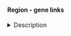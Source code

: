 #### Region - gene links

<details><summary>Description</summary>

*Analysis details:*

- Under contruction

*Columns:*

- Under contruction

Last updated: XX

</details>

<!-- `rankScore <- accRank + corrRank + genie3rankBinQ` -->


<!-- TODO:  : update data? -->

<!-- - Update with current clusters (i.e. it does not include poxn) -->

<!-- File source/location: -->

<!-- ```{r eval=FALSE} -->
<!-- load("/ddn1/vol1/staging/leuven/stg_00002/lcb/saibar/Projects/FB_devel/20191109_enhancer2gene/20200107_adultOnly_highConf/int2/region2geneLinks.df.RData") -->
<!-- region2geneLinks$TSS <- paste0(region2geneLinks$tss.seqnames, ":", region2geneLinks$tss.start, "-", region2geneLinks$tss.end) -->
<!-- colnames(region2geneLinks)[which(colnames(region2geneLinks)=="regRegion")] <- "Regulatory region" -->
<!-- colnames(region2geneLinks)[which(colnames(region2geneLinks)=="maxVal")] <- "MaxAcc" -->
<!-- colnames(region2geneLinks)[which(colnames(region2geneLinks)=="targetGene")] <- "Gene" -->
<!-- colnames(region2geneLinks)[which(colnames(region2geneLinks)=="rankScore")] <- "LinkScore" -->

<!-- region2geneLinks <- region2geneLinks[,which(!colnames(region2geneLinks) %in% c("tss.seqnames", "tss.start", "tss.end", "tss.GENENAME", "tss.width","genie3rankGlobal","genie3rankBin", "corrDir"))] -->
<!-- region2geneLinks <- region2geneLinks[,c("Regulatory region", "MaxAcc", "Gene", "TSS", "tss.strand", "LinkScore", "Genie3_weight", "genie3rankBinQ", "corr")] -->
<!-- rownames(region2geneLinks) <- NULL  -->
<!-- head(region2geneLinks) -->
<!-- nrow(region2geneLinks) -->
<!-- # 310012 -->
<!-- ``` -->
